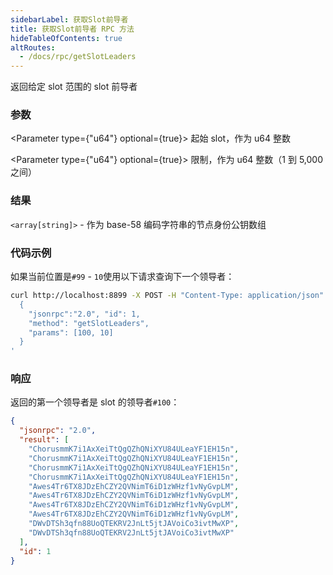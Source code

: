 ```yaml
---
sidebarLabel: 获取Slot前导者
title: 获取Slot前导者 RPC 方法
hideTableOfContents: true
altRoutes:
  - /docs/rpc/getSlotLeaders
---
```


返回给定 slot 范围的 slot 前导者

<DocSideBySide>

<DocLeftSide>

### 参数

<Parameter type={"u64"} optional={true}>
  起始 slot，作为 u64 整数
</Parameter>

<Parameter type={"u64"} optional={true}>
  限制，作为 u64 整数（1 到 5,000 之间）
</Parameter>

### 结果

`<array[string]>` - 作为 base-58 编码字符串的节点身份公钥数组

</DocLeftSide>

<DocRightSide>

### 代码示例

如果当前位置是`#99` - `10`使用以下请求查询下一个领导者：

```bash
curl http://localhost:8899 -X POST -H "Content-Type: application/json" -d '
  {
    "jsonrpc":"2.0", "id": 1,
    "method": "getSlotLeaders",
    "params": [100, 10]
  }
'
```

### 响应

返回的第一个领导者是 slot 的领导者`#100`：

```json
{
  "jsonrpc": "2.0",
  "result": [
    "ChorusmmK7i1AxXeiTtQgQZhQNiXYU84ULeaYF1EH15n",
    "ChorusmmK7i1AxXeiTtQgQZhQNiXYU84ULeaYF1EH15n",
    "ChorusmmK7i1AxXeiTtQgQZhQNiXYU84ULeaYF1EH15n",
    "ChorusmmK7i1AxXeiTtQgQZhQNiXYU84ULeaYF1EH15n",
    "Awes4Tr6TX8JDzEhCZY2QVNimT6iD1zWHzf1vNyGvpLM",
    "Awes4Tr6TX8JDzEhCZY2QVNimT6iD1zWHzf1vNyGvpLM",
    "Awes4Tr6TX8JDzEhCZY2QVNimT6iD1zWHzf1vNyGvpLM",
    "Awes4Tr6TX8JDzEhCZY2QVNimT6iD1zWHzf1vNyGvpLM",
    "DWvDTSh3qfn88UoQTEKRV2JnLt5jtJAVoiCo3ivtMwXP",
    "DWvDTSh3qfn88UoQTEKRV2JnLt5jtJAVoiCo3ivtMwXP"
  ],
  "id": 1
}
```

</DocRightSide>
</DocSideBySide>
